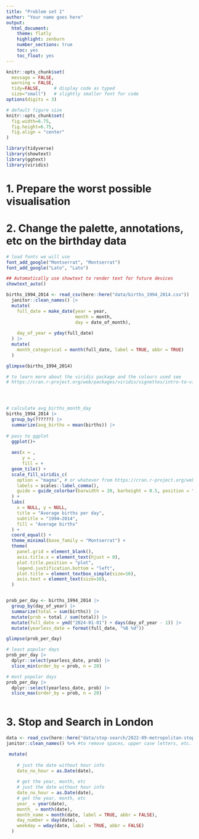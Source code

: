 ```yaml
---
title: "Problem set 1"
author: "Your name goes here"
output:
  html_document:
    theme: flatly
    highlight: zenburn
    number_sections: true
    toc: yes
    toc_float: yes
---
```



```r
knitr::opts_chunk$set(
  message = FALSE, 
  warning = FALSE, 
  tidy=FALSE,     # display code as typed
  size="small")   # slightly smaller font for code
options(digits = 3)

# default figure size
knitr::opts_chunk$set(
  fig.width=6.75, 
  fig.height=6.75,
  fig.align = "center"
)
```

```r
library(tidyverse)
library(showtext)
library(ggtext)
library(viridis)
```


# 1. Prepare the worst possible visualisation

# 2. Change the palette, annotations, etc on the birthday data

```r
# load fonts we will use
font_add_google("Montserrat", "Montserrat") 
font_add_google("Lato", "Lato")

## Automatically use showtext to render text for future devices
showtext_auto()

births_1994_2014 <- read_csv(here::here("data/births_1994_2014.csv")) |> 
  janitor::clean_names() |> 
  mutate(
    full_date = make_date(year = year, 
                          month = month, 
                          day = date_of_month),
    
    day_of_year = yday(full_date)
  ) |> 
  mutate(
    month_categorical = month(full_date, label = TRUE, abbr = TRUE)
  )

glimpse(births_1994_2014)

# to learn more about the viridis package and the colours used see
# https://cran.r-project.org/web/packages/viridis/vignettes/intro-to-viridis.html#the-color-scales 




# calculate avg_births_month_day
births_1994_2014 |> 
  group_by(??????) |>  
  summarize(avg_births = mean(births)) |> 
  
# pass to ggplot
  ggplot()+
  
  aes(x = , 
      y = , 
      fill = +
  geom_tile() +
  scale_fill_viridis_c(
    option = "magma", # or whatever from https://cran.r-project.org/web/packages/viridis/vignettes/intro-to-viridis.html#the-color-scales 
    labels = scales::label_comma(),
    guide = guide_colorbar(barwidth = 20, barheight = 0.5, position = "bottom")
  ) +
  labs(
    x = NULL, y = NULL,
    title = "Average births per day",
    subtitle = "1994–2014",
    fill = "Average births"
  ) +
  coord_equal() +
  theme_minimal(base_family = "Montserrat") +
  theme(
    panel.grid = element_blank(),
    axis.title.x = element_text(hjust = 0),
    plot.title.position = "plot",
    legend.justification.bottom = "left",
    plot.title = element_textbox_simple(size=16),
    axis.text = element_text(size=10),
  )


prob_per_day <- births_1994_2014 |> 
  group_by(day_of_year) |> 
  summarize(total = sum(births)) |> 
  mutate(prob = total / sum(total)) |> 
  mutate(full_date = ymd("2024-01-01") + days(day_of_year - 1)) |> 
  mutate(yearless_date = format(full_date, "%B %d"))

glimpse(prob_per_day)

# least popular days
prob_per_day |> 
  dplyr::select(yearless_date, prob) |> 
  slice_min(order_by = prob, n = 20)

# most popular days
prob_per_day |> 
  dplyr::select(yearless_date, prob) |> 
  slice_max(order_by = prob, n = 20)



```



# 3. Stop and Search in London


```r
data <- read_csv(here::here("data/stop-search/2022-09-metropolitan-stop-and-search.csv"))%>%
janitor::clean_names() %>% #to remove spaces, upper case letters, etc. from variable names.

 mutate(
    
    # just the date without hour info
    date_no_hour = as.Date(date), 
    
    # get the year, month, etc
    # just the date without hour info
    date_no_hour = as.Date(date), 
    # get the year, month, etc
    year_ = year(date),
    month_ = month(date),
    month_name = month(date, label = TRUE, abbr = FALSE),
    day_number = day(date),
    weekday = wday(date, label = TRUE, abbr = FALSE)
  )
```

